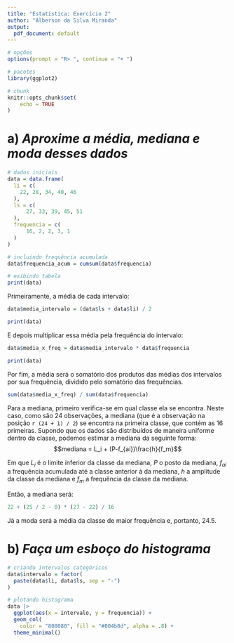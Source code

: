 ```yaml
---
title: "Estatística: Exercício 2"
author: "Alberson da Silva Miranda"
output:
  pdf_document: default
---
```


```r

# opções
options(prompt = "R> ", continue = "+ ")

# pacotes
library(ggplot2)
```

```r

# chunk
knitr::opts_chunk$set(
    echo = TRUE
)
```

# **a)** *Aproxime a média, mediana e moda desses dados*

```r

# dados iniciais
data = data.frame(
  li = c(
    22, 28, 34, 40, 46
  ),
  ls = c(
      27, 33, 39, 45, 51
  ),
  frequencia = c(
      16, 2, 2, 3, 1
  )
)

# incluindo frequência acumulada
data$frequencia_acum = cumsum(data$frequencia)

# exibindo tabela
print(data)
```

Primeiramente, a média de cada intervalo:

```r

data$media_intervalo = (data$ls + data$li) / 2

print(data)
```

E depois multiplicar essa média pela frequência do intervalo:

```r

data$media_x_freq = data$media_intervalo * data$frequencia

print(data)
```

Por fim, a média será o somatório dos produtos das médias dos intervalos por sua frequência, dividido pelo somatório das frequências.

```r

sum(data$media_x_freq) / sum(data$frequencia)

```

Para a mediana, primeiro verifica-se em qual classe ela se encontra. Neste caso, como são 24 observações, a mediana (que é a observação na posição `r (24 + 1) / 2`) se encontra na primeira classe, que contém as 16 primeiras. Supondo que os dados são distribuídos de maneira uniforme dentro da classe, podemos estimar a mediana da seguinte forma:
$$mediana = L_i + (P-f_{ai})\frac{h}{f_m}$$

Em  que $L_i$ é o limite inferior da classe da mediana, $P$ o posto da mediana, $f_{ai}$ a frequência acumulada até a classe anterior à da mediana, $h$ a amplitude da classe da mediana e $f_m$ a frequência da classe da mediana.

Então, a mediana será:

```r

22 + (25 / 2 - 0) * (27 - 22) / 16
```

Já a moda será a média da classe de maior frequência e, portanto, $24.5$.

# **b)** *Faça um esboço do histograma*

```r

# criando intervalos categóricos
data$intervalo = factor(
  paste(data$li, data$ls, sep = "-")
)

# plotando histograma
data |>
  ggplot(aes(x = intervalo, y = frequencia)) +
  geom_col(
    color = "808080", fill = "#004b8d", alpha = .8) +
  theme_minimal()
```